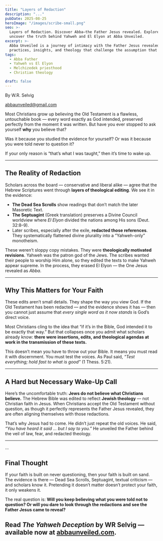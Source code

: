 ```yaml
---
title: "Layers of Redaction"
description: "..."
pubDate: 2025-08-25
heroImage: "/images/scribe-small.png"
seo: >-
  Layers of Redaction. Discover Abba—the Father Jesus revealed. Explore intimacy, theology, and
  uncover the truth behind Yahweh and El Elyon at Abba Unveiled.
excerpt: >-
  Abba Unveiled is a journey of intimacy with the Father Jesus revealed. Explore
  practices, insights, and theology that challenge the assumption that Yahweh is the Father.
tags:
  - Abba Father
  - Yahweh vs El Elyon
  - Melchizedek priesthood
  - Christian theology

draft: false
---
```


By W.R. Selvig

abbaunveiled@gmail.com


Most Christians grow up believing the Old Testament is a flawless, untouchable book — every word exactly as God intended, preserved perfectly from the moment it was written. But have you ever stopped to ask yourself **why** you believe that?  

Was it because you studied the evidence for yourself? Or was it because you were told never to question it?  

If your only reason is “that’s what I was taught,” then it’s time to wake up.  

---

## The Reality of Redaction

Scholars across the board — conservative and liberal alike — agree that the Hebrew Scriptures went through **layers of theological editing**. We see it in the evidence:  

- **The Dead Sea Scrolls** show readings that don’t match the later Masoretic Text.  
- **The Septuagint** (Greek translation) preserves a Divine Council worldview where *El Elyon* divided the nations among His sons (Deut. 32:8–9).  
- Later scribes, especially after the exile, **redacted those references**. They systematically flattened divine plurality into a “Yahweh-only” monotheism.  

These weren’t sloppy copy mistakes. They were **theologically motivated revisions**. Yahweh was the patron god of the Jews. The scribes wanted their people to worship Him alone, so they edited the texts to make Yahweh appear supreme. In the process, they erased El Elyon — the One Jesus revealed as *Abba*.  

---

## Why This Matters for Your Faith

These edits aren’t small details. They shape the way you view God. If the Old Testament has been redacted — and the evidence shows it has — then you cannot just assume that *every single word as it now stands* is God’s direct voice.  

Most Christians cling to the idea that “if it’s in the Bible, God intended it to be exactly that way.” But that collapses once you admit what scholars already know: **there were insertions, edits, and theological agendas at work in the transmission of these texts.**  

This doesn’t mean you have to throw out your Bible. It means you must read it with discernment. You must test the voices. As Paul said, *“Test everything; hold fast to what is good”* (1 Thess. 5:21).  

---

## A Hard but Necessary Wake-Up Call

Here’s the uncomfortable truth: **Jews do not believe what Christians believe.** The Hebrew Bible was edited to reflect **Jewish theology** — not Christian faith in Jesus. When Christians accept the Old Testament without question, as though it perfectly represents the Father Jesus revealed, they are often aligning themselves with those redactions.  

That’s why Jesus had to come. He didn’t just repeat the old voices. He said, *“You have heard it said … but I say to you.”* He unveiled the Father behind the veil of law, fear, and redacted theology.  

---


...

## Final Thought

If your faith is built on never questioning, then your faith is built on sand. The evidence is there — Dead Sea Scrolls, Septuagint, textual criticism — and scholars know it. Pretending it doesn’t matter doesn’t protect your faith, it only weakens it.  

The real question is: **Will you keep believing what you were told not to question? Or will you dare to look through the redactions and see the Father Jesus came to reveal?**


  Read <em>The Yahweh Deception</em> by WR Selvig — available now at [abbaunveiled.com](https://abbaunveiled.com).
---


